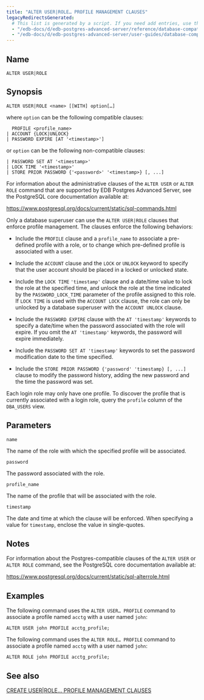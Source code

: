 ```yaml
---
title: "ALTER USER|ROLE… PROFILE MANAGEMENT CLAUSES"
legacyRedirectsGenerated:
  # This list is generated by a script. If you need add entries, use the `legacyRedirects` key.
  - "/edb-docs/d/edb-postgres-advanced-server/reference/database-compatibility-for-oracle-developers-reference-guide/9.6/Database_Compatibility_for_Oracle_Developers_Reference_Guide.1.030.html"
  - "/edb-docs/d/edb-postgres-advanced-server/user-guides/database-compatibility-for-oracle-developers-guide/9.5/Database_Compatibility_for_Oracle_Developers_Guide.1.060.html"
---
```


<div id="alter_user_role_profile_management_clauses" class="registered_link"></div>

## Name

`ALTER USER|ROLE`

## Synopsis

```text
ALTER USER|ROLE <name> [[WITH] option[…]
```

where `option` can be the following compatible clauses:

```text
  PROFILE <profile_name>
| ACCOUNT {LOCK|UNLOCK}
| PASSWORD EXPIRE [AT '<timestamp>']
```

or `option` can be the following non-compatible clauses:

```text
| PASSWORD SET AT '<timestamp>'
| LOCK TIME '<timestamp>'
| STORE PRIOR PASSWORD {'<password>' '<timestamp>} [, ...]
```

For information about the administrative clauses of the `ALTER USER` or `ALTER ROLE` command that are supported by EDB Postgres Advanced Server, see the PostgreSQL core documentation available at:

<https://www.postgresql.org/docs/current/static/sql-commands.html>

Only a database superuser can use the `ALTER USER|ROLE` clauses that enforce profile management. The clauses enforce the following behaviors:

-   Include the `PROFILE` clause and a `profile_name` to associate a pre-defined profile with a role, or to change which pre-defined profile is associated with a user.

-   Include the `ACCOUNT` clause and the `LOCK` or `UNLOCK` keyword to specify that the user account should be placed in a locked or unlocked state.

-   Include the `LOCK TIME` `'timestamp'` clause and a date/time value to lock the role at the specified time, and unlock the role at the time indicated by the `PASSWORD_LOCK_TIME` parameter of the profile assigned to this role. If `LOCK TIME` is used with the `ACCOUNT LOCK` clause, the role can only be unlocked by a database superuser with the `ACCOUNT UNLOCK` clause.

-   Include the `PASSWORD EXPIRE` clause with the `AT 'timestamp'` keywords to specify a date/time when the password associated with the role will expire. If you omit the `AT 'timestamp'` keywords, the password will expire immediately.

-   Include the `PASSWORD SET AT 'timestamp'` keywords to set the password modification date to the time specified.

-   Include the `STORE PRIOR PASSWORD {'password' 'timestamp} [, ...]` clause to modify the password history, adding the new password and the time the password was set.

Each login role may only have one profile. To discover the profile that is currently associated with a login role, query the `profile` column of the `DBA_USERS` view.

## Parameters

`name`

 The name of the role with which the specified profile will be associated.

`password`

 The password associated with the role.

`profile_name`

 The name of the profile that will be associated with the role.

`timestamp`

 The date and time at which the clause will be enforced. When specifying a value for `timestamp`, enclose the value in single-quotes.

## Notes

For information about the Postgres-compatible clauses of the `ALTER USER` or `ALTER ROLE` command, see the PostgreSQL core documentation available at:

<https://www.postgresql.org/docs/current/static/sql-alterrole.html>

## Examples

The following command uses the `ALTER USER… PROFILE` command to associate a profile named `acctg` with a user named `john`:

```text
ALTER USER john PROFILE acctg_profile;
```

The following command uses the `ALTER ROLE… PROFILE` command to associate a profile named `acctg` with a user named `john`:

```text
ALTER ROLE john PROFILE acctg_profile;
```

## See also

[CREATE USER|ROLE… PROFILE MANAGEMENT CLAUSES](42_create_user_role_profile_management_clauses/#create_user_role_profile_management_clauses)
